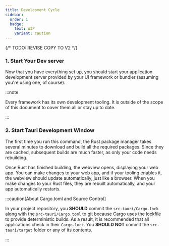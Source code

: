 ```yaml
---
title: Development Cycle
sidebar:
  order: 1
  badge:
    text: WIP
    variant: caution
---
```


{/* TODO: REVISE COPY TO V2 */}


### 1. Start Your Dev server

Now that you have everything set up, you should start your application development server provided by your UI framework or bundler (assuming you're using one, of course).

:::note

Every framework has its own development tooling. It is outside of the scope of this document to cover them all or stay up to date.

:::

### 2. Start Tauri Development Window

<CommandTabs
	npm="npm run tauri dev"
	yarn="yarn tauri dev"
	pnpm="pnpm tauri dev"
	cargo="cargo tauri dev"
/>

The first time you run this command, the Rust package manager takes several minutes to download and build all the required packages. Since they are cached, subsequent builds are much faster, as only your code needs rebuilding.

Once Rust has finished building, the webview opens, displaying your web app. You can make changes to your web app, and if your tooling enables it, the webview should update automatically, just like a browser. When you make changes to your Rust files, they are rebuilt automatically, and your app automatically restarts.

:::caution[About Cargo.toml and Source Control]

In your project repository, you **SHOULD** commit the `src-tauri/Cargo.lock` along with the `src-tauri/Cargo.toml` to git because Cargo uses the lockfile to provide deterministic builds. As a result, it is recommended that all applications check in their `Cargo.lock`. You **SHOULD NOT** commit the `src-tauri/target` folder or any of its contents.

:::
